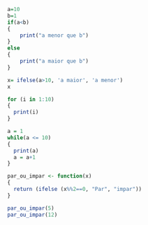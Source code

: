 ```r
a=10
b=1
if(a<b)
{
    print("a menor que b")
}
else 
{
    print("a maior que b")
}
```

```r
x= ifelse(a>10, 'a maior', 'a menor')
x
```

```r
for (i in 1:10) 
{
  print(i)
}
```

```r
a = 1
while(a <= 10)
{
  print(a)
  a = a+1
}
```

```r
par_ou_impar <- function(x) 
{
  return (ifelse (x%%2==0, "Par", "impar"))
}

par_ou_impar(5)
par_ou_impar(12)
```